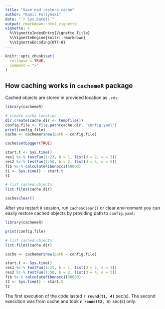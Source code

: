 ```yaml
---
title: "Save nad restore cache"
author: "Kamil Foltyński"
date: "`r Sys.Date()`"
output: rmarkdown::html_vignette
vignette: >
  %\VignetteIndexEntry{Vignette Title}
  %\VignetteEngine{knitr::rmarkdown}
  %\VignetteEncoding{UTF-8}
---
```


```r
knitr::opts_chunk$set(
  collapse = TRUE,
  comment = ">"
)
```

## How caching works in `cachemeR` package

Cached objects are stored in provided location as `.rds`:

```r
library(cachemeR)

# create cache location
dir.create(cache.dir <- tempfile())
config.file <- file.path(cache.dir, "config.yaml")
print(config.file)
cache <- cachemer$new(path = config.file)

cache$setLogger(TRUE)

start.t <- Sys.time()
res1 %c-% testFun(1:23, b = 1, list(d = 2, e = 3))
res2 %c-% testFun(1:50, b = 2, list(d = 4, e = 5))
fib %c-% calculateFibonacci(50000)
t1 <- Sys.time() - start.t
t1

# list cached objects:
list.files(cache.dir)

cache$clear()

```

After you restart `R` session, run `cache$clear()` or clear environment you can easily restore cached objects 
by providing path to `config.yaml`:

```r
library(cachemeR)

print(config.file)

# list cached objects:
list.files(cache.dir)

cache <- cachemer$new(path = config.file)

start.t <- Sys.time()
res1 %c-% testFun(1:23, b = 1, list(d = 2, e = 3))
res2 %c-% testFun(1:50, b = 2, list(d = 4, e = 5))
fib %c-% calculateFibonacci(50000)
t2 <- Sys.time() - start.t
t2


```


The first execution of the code lasted **`r round(t1, 4)`** sec(s). 
The second execution was from cache and took **`r round(t2, 4)`** sec(s) only.



